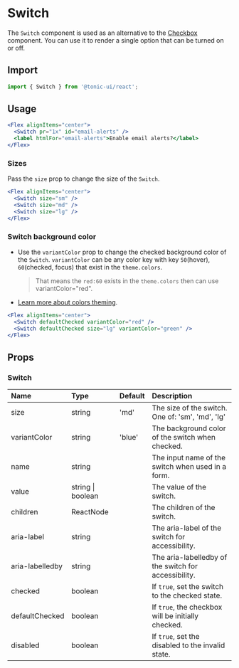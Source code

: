 # Switch

The `Switch` component is used as an alternative to the [Checkbox](checkbox) component. You can use it to render a single option that can be turned on or off.

## Import

```js
import { Switch } from '@tonic-ui/react';
```

## Usage

```jsx
<Flex alignItems="center">
  <Switch pr="1x" id="email-alerts" />
  <label htmlFor="email-alerts">Enable email alerts?</label>
</Flex>
```

### Sizes

Pass the `size` prop to change the size of the `Switch`.

```jsx
<Flex alignItems="center">
  <Switch size="sm" />
  <Switch size="md" />
  <Switch size="lg" />
</Flex>
```

### Switch background color

* Use the `variantColor` prop to change the checked background color of the `Switch`. `variantColor` can be any color key with key `50`(hover), `60`(checked, focus) that exist in the `theme.colors`.

  > That means the `red:60` exists in the `theme.colors` then can use variantColor="red".

* [Learn more about colors theming](../theme/colors).

```jsx
<Flex alignItems="center">
  <Switch defaultChecked variantColor="red" />
  <Switch defaultChecked size="lg" variantColor="green" />
</Flex>
```

## Props

### Switch

| Name | Type | Default | Description |
| :--- | :--- | :------ | :---------- |
| size | string | 'md' | The size of the switch. One of: 'sm', 'md', 'lg' |
| variantColor | string | 'blue' | The background color of the switch when checked. |
| name | string | | The input name of the switch when used in a form. |
| value | string \| boolean | | The value of the switch. |
| children | ReactNode | | The children of the switch. |
| aria-label | string | | The aria-label of the switch for accessibility. |
| aria-labelledby | string | | The aria-labelledby of the switch for accessibility. |
| checked | boolean | | If `true`, set the switch to the checked state. |
| defaultChecked | boolean | | If `true`, the checkbox will be initially checked. |
| disabled | boolean | | If `true`, set the disabled to the invalid state. |
